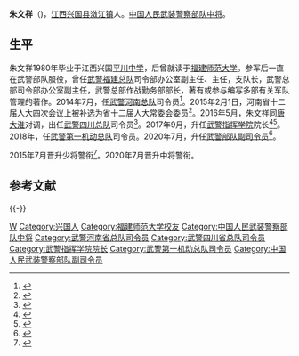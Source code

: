 '''朱文祥'''（{{bd|1963年|12月||}})，[[江西|江西]][[兴国县|兴国县]][[潋江镇|潋江镇]]人。[[中国人民武装警察部队中将|中国人民武装警察部队中将]]。

== 生平 ==
朱文祥1980年毕业于江西兴国[[平川中学|平川中学]]，后曾就读于[[福建师范大学|福建师范大学]]。参军后一直在武警部队服役，曾任[[中国人民武装警察部队福建省总队|武警福建总队]]司令部办公室副主任、主任，支队长，武警总部司令部办公室副主任，武警总部作战勤务部部长，著有或参与编写多部有关军队管理的著作。2014年7月，任[[中国人民武装警察部队河南省总队|武警河南总队]]司令员<ref>{{cite web |author1=卢梦君 |title=湖北甘肃河南三省武警总队主官同日调整，前任皆获擢升 |website=澎湃新闻 |accessdate=2021-04-06 |date=2014-07-12}}</ref>。2015年2月1日，河南省十二届人大四次会议上被补选为省十二届人大常委会委员<ref>{{cite news |title=段喜中当选河南省十二届人大常委会副主任 |url=http://renshi.people.com.cn/n/2015/0201/c139617-26487181.html |accessdate=2022-01-16 |work=人民网 |archive-date=2015-04-24 |archive-url=https://web.archive.org/web/20150424022924/http://renshi.people.com.cn/n/2015/0201/c139617-26487181.html |dead-url=no }}</ref>。2016年5月，朱文祥同[[唐大淮|唐大淮]]对调，出任[[中国人民武装警察部队四川省总队|武警四川总队]]司令员<ref>{{cite web |title=邓勇出席武警四川省总队领导班子调整宣布命令大会 |url=http://www.sc.gov.cn/10462/10605/13356/13358/2016/5/6/10379166.shtml |website=四川省人民政府 |accessdate=2021-04-06 |date=2016-05-06}}</ref>。2017年9月，升任[[武警指挥学院|武警指挥学院]]院长<ref>{{cite web |title=武警四川总队领导班子调整 曹善贵任总队司令员 宗永祥任总队政委 |url=https://sichuan.scol.com.cn/ggxw/201709/56003141.html |website=四川在线 |accessdate=2021-04-06 |date=2017-09-30}}</ref><ref>{{cite web |title=朱文祥任武警指挥学院院长 此前任武警四川总队司令员 |url=https://news.qq.com/a/20171104/028247.htm |website=腾讯 |accessdate=2021-04-06 |date=2017-11-04}}</ref>。2018年，任[[中国人民武装警察部队第一机动总队|武警第一机动总队]]司令员。2020年7月，升任[[武警部队副司令员|武警部队副司令员]]<ref>{{cite web |author1=林韵诗 |title=武警党委常委调整 朱文祥等四名将领履新 |url=https://china.caixin.com/2020-12-30/101644793.html |website=财新网 |accessdate=2021-04-06 |date=2020-12-30 |archive-date=2021-01-27 |archive-url=https://web.archive.org/web/20210127060706/http://china.caixin.com/2020-12-30/101644793.html |dead-url=no }}</ref>。

2015年7月晋升少将警衔<ref>{{cite web |author1=王俊 |title=武警北京总队副司令员徐平等8名警官晋升武警少将警衔 |url=http://www.thepaper.cn/baidu.jsp?contid=1359597 |website=澎湃新闻 |accessdate=2021-04-06 |date=2015-08-02}}</ref>。2020年7月晋升中将警衔。

== 参考文献 ==
{{Reflist}}

{{-}}
{{中华人民共和国现役中将}}

{{DEFAULTSORT:Zhu}}
[[Category:朱姓|W]]
[[Category:兴国人|Category:兴国人]]
[[Category:福建师范大学校友|Category:福建师范大学校友]]
[[Category:中国人民武装警察部队中将|Category:中国人民武装警察部队中将]]
[[Category:武警河南省总队司令员|Category:武警河南省总队司令员]]
[[Category:武警四川省总队司令员|Category:武警四川省总队司令员]]
[[Category:武警指挥学院院长|Category:武警指挥学院院长]]
[[Category:武警第一机动总队司令员|Category:武警第一机动总队司令员]]
[[Category:中国人民武装警察部队副司令员|Category:中国人民武装警察部队副司令员]]